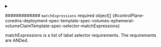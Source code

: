 

<PartialMatchlabels />



<details className="config-field" data-expandable="true">
<summary>

############# `matchExpressions` <span className="config-field-required" data-required="false">required</span> <span className="config-field-type">object[]</span> <span className="config-field-default"></span> <span className="config-field-enum"></span> {#controlPlane-coredns-deployment-spec-template-spec-volumes-ephemeral-volumeClaimTemplate-spec-selector-matchExpressions}

matchExpressions is a list of label selector requirements. The requirements are ANDed.

</summary>

<PartialMatchexpressionsreference />


</details>
